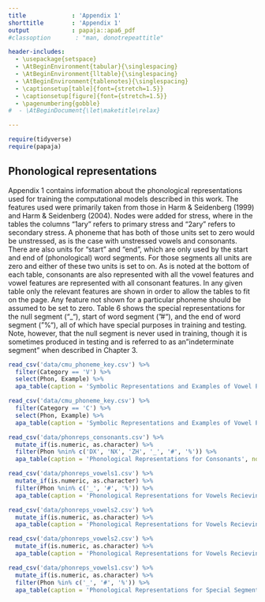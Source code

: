 ```yaml
---
title             : 'Appendix 1'
shorttitle        : 'Appendix 1'
output            : papaja::apa6_pdf
#classoption       : "man, donotrepeattitle"

header-includes:
  - \usepackage{setspace}
  - \AtBeginEnvironment{tabular}{\singlespacing}
  - \AtBeginEnvironment{lltable}{\singlespacing}
  - \AtBeginEnvironment{tablenotes}{\singlespacing}
  - \captionsetup[table]{font={stretch=1.5}}
  - \captionsetup[figure]{font={stretch=1.5}}
  - \pagenumbering{gobble}
#  - \AtBeginDocument{\let\maketitle\relax}

---
```



```r
require(tidyverse)
require(papaja)
```

## Phonological representations
Appendix 1 contains information about the phonological representations used for training the computational models described in this work. The features used were primarily taken from those in Harm & Seidenberg (1999) and Harm & Seidenberg (2004). Nodes were added for stress, where in the tables the columns "1ary" refers to primary stress and "2ary" refers to secondary stress. A phoneme that has both of those units set to zero would be unstressed, as is the case with unstressed vowels and consonants. There are also units for "start" and "end", which are only used by the start and end of (phonological) word segments. For those segments all units are zero and either of these two units is set to on. As is noted at the bottom of each table, consonants are also represented with all the vowel features and vowel features are represented with all consonant features. In any given table only the relevant features are shown in order to allow the tables to fit on the page. Any feature not shown for a particular phoneme should be assumed to be set to zero. Table 6 shows the special representations for the null segment ("_"), start of word segment ("#"), and the end of word segment ("%"), all of which have special purposes in training and testing. Note, however, that the null segment is never used in training, though it is sometimes produced in testing and is referred to as an "indeterminate segment" when described in Chapter 3.

\newpage

```r

read_csv('data/cmu_phoneme_key.csv') %>% 
  filter(Category == 'V') %>% 
  select(Phon, Example) %>% 
  apa_table(caption = 'Symbolic Representations and Examples of Vowel Phonemes Used', note = 'Phonemes are referred to with the abbreviation "phon" in this appendix', small = TRUE, longtable = TRUE)


```

\newpage

```r

read_csv('data/cmu_phoneme_key.csv') %>% 
  filter(Category == 'C') %>% 
  select(Phon, Example) %>% 
  apa_table(caption = 'Symbolic Representations and Examples of Vowel Phonemes Used', small = TRUE, longtable = TRUE)


```


```r
read_csv('data/phonreps_consonants.csv') %>% 
  mutate_if(is.numeric, as.character) %>% 
  filter(Phon %nin% c('DX', 'NX', 'ZH', '_', '#', '%')) %>% 
  apa_table(caption = 'Phonological Representations for Consonants', note = '"Alveo." = "alveolar", "Fric." = "fricative", "Affric." = "affricate", and "Rhot." = "rhotic". In addition to the features (columns) shown, these phonemes are also represented with the features depicted for the vowels shown in other tables in this appendix, but with those features set to 0.', landscape = TRUE, small = TRUE, longtable = TRUE)
```





```r
read_csv('data/phonreps_vowels1.csv') %>% 
  mutate_if(is.numeric, as.character) %>% 
  filter(Phon %nin% c('_', '#', '%')) %>% 
  apa_table(caption = 'Phonological Representations for Vowels Recieving No Stress', note = '"Phon" = "Phoneme", "Cent." = "Central", "C-mid" = "Close-mid", "O-mid" = "Open-mid", "N-open" = "Near-open", and "Rnd." = "Round". "y_" is equivalent to "Post-y", and ""w_" is equivalent to "Post-w". In addition to the features (columns) shown, these phonemes are also represented with the features depicted for the consonants provided Table 2 in this appendix, but with those features set to 0. They are not depicted here for simplicity. The features "start" and "end" are used only for identifying the special segments "#" (start of word) and "%" (end of word) respectively, which can be found in the table on special segments in this appendix.', landscape = TRUE, small = TRUE, longtable = TRUE)
```


```r
read_csv('data/phonreps_vowels2.csv') %>% 
  mutate_if(is.numeric, as.character) %>% 
  apa_table(caption = 'Phonological Representations for Vowels Recieving Primary Stress', note = '"Phon" = "Phoneme", "Cent." = "Central", "C-mid" = "Close-mid", "O-mid" = "Open-mid", "N-open" = "Near-open", and "Rnd." = "Round". "y_" is equivalent to "Post-y", and ""w_" is equivalent to "Post-w". In addition to the features (columns) shown, these phonemes are also represented with the features depicted for the consonants provided Table 2 in this appendix, but with those features set to 0. They are not depicted here for simplicity. The features "start" and "end" are used only for identifying the special segments "#" (start of word) and "%" (end of word) respectively, which can be found in the table on special segments in this appendix.', landscape = TRUE, small = TRUE, longtable = TRUE)
```

```r
read_csv('data/phonreps_vowels2.csv') %>% 
  mutate_if(is.numeric, as.character) %>% 
  apa_table(caption = 'Phonological Representations for Vowels Recieving Secondary Stress', note = '"Phon" = "Phoneme", "Cent." = "Central", "C-mid" = "Close-mid", "O-mid" = "Open-mid", "N-open" = "Near-open", and "Rnd." = "Round". "y_" is equivalent to "Post-y", and ""w_" is equivalent to "Post-w". In addition to the features (columns) shown, these phonemes are also represented with the features depicted for the consonants provided Table 2 in this appendix, but with those features set to 0. They are not depicted here for simplicity. The features "start" and "end" are used only for identifying the special segments "#" (start of word) and "%" (end of word) respectively, which can be found in the table on special segments in this appendix.', landscape = TRUE, small = TRUE, longtable = TRUE)
```


```r
read_csv('data/phonreps_vowels1.csv') %>% 
  mutate_if(is.numeric, as.character) %>% 
  filter(Phon %in% c('_', '#', '%')) %>% 
  apa_table(caption = 'Phonological Representations for Special Segments', note = 'Representations were adapted from Harm & Seidenberg (1999). In addition to the features (columns) shown, these phonemes are also represented with the features depicted for the consonants provided Table 2 in this appendix, but with those features set to 0. They are not depicted here for simplicity. Note that the null "_" segment has all units set to off, but is never used in training except for the feedforward models reported.', landscape = TRUE, small = TRUE, longtable = TRUE)
```
